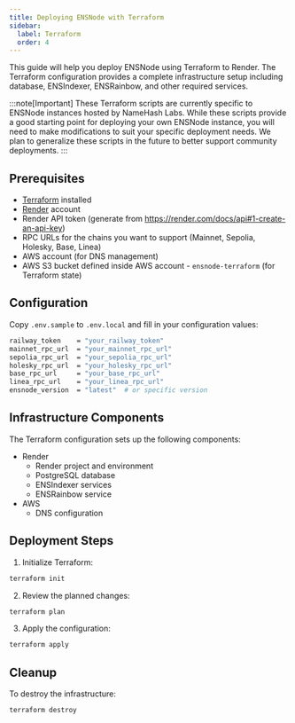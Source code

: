 ```yaml
---
title: Deploying ENSNode with Terraform
sidebar:
  label: Terraform
  order: 4
---
```



This guide will help you deploy ENSNode using Terraform to Render. The Terraform configuration provides a complete infrastructure setup including database, ENSIndexer, ENSRainbow, and other required services.

:::note[Important]
These Terraform scripts are currently specific to ENSNode instances hosted by NameHash Labs. While these scripts provide a good starting point for deploying your own ENSNode instance, you will need to make modifications to suit your specific deployment needs. We plan to generalize these scripts in the future to better support community deployments.
:::

<LinkCard
  title="Example Terraform Configuration"
  description="View the example Terraform configuration on GitHub."
  href="https://github.com/namehash/ensnode/tree/main/terraform"
/>

## Prerequisites

- [Terraform](https://www.terraform.io/downloads.html) installed
- [Render](https://https://render.com/) account
- Render API token (generate from https://render.com/docs/api#1-create-an-api-key)
- RPC URLs for the chains you want to support (Mainnet, Sepolia, Holesky, Base, Linea)
- AWS account (for DNS management)
- AWS S3 bucket defined inside AWS account - `ensnode-terraform` (for Terraform state)

## Configuration

Copy `.env.sample` to `.env.local` and fill in your configuration values:

```bash
railway_token    = "your_railway_token"
mainnet_rpc_url  = "your_mainnet_rpc_url"
sepolia_rpc_url  = "your_sepolia_rpc_url"
holesky_rpc_url  = "your_holesky_rpc_url"
base_rpc_url     = "your_base_rpc_url"
linea_rpc_url    = "your_linea_rpc_url"
ensnode_version  = "latest"  # or specific version
```

## Infrastructure Components

The Terraform configuration sets up the following components:

- Render
  - Render project and environment
  - PostgreSQL database
  - ENSIndexer services
  - ENSRainbow service
- AWS
  - DNS configuration

## Deployment Steps

1. Initialize Terraform:
```bash
terraform init
```

2. Review the planned changes:
```bash
terraform plan
```

3. Apply the configuration:
```bash
terraform apply
```

## Cleanup

To destroy the infrastructure:

```bash
terraform destroy
```
